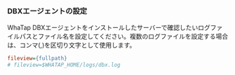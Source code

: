 ### DBXエージェントの設定

WhaTap DBXエージェントをインストールしたサーバーで確認したいログファイルパスとファイル名を設定してください。複数のログファイルを設定する場合は、コンマ(,)を区切り文字として使用します。

```ini title='whatap.conf'
fileview={fullpath}
# fileview=$WHATAP_HOME/logs/dbx.log
```
